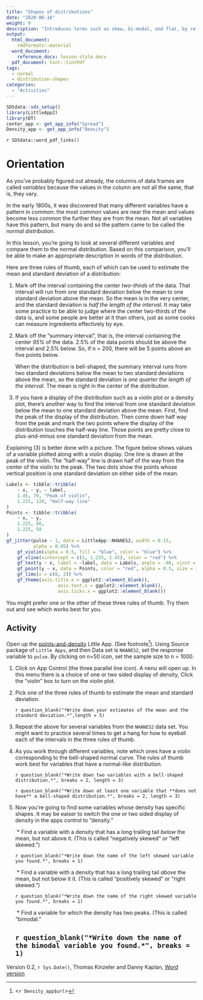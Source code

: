 ```yaml
---
title: "Shapes of distributions"
date: "2020-06-16"
weight: 9
description: "Introduces terms such as skew, bi-modal, and flat, by reference to the difference of the actual variable from a theoretical normal distribution."
output: 
  html_document:
    rmdformats::material
  word_document:
    reference_docx: lesson-style.docx
  pdf_document: tint::tintPdf
tags: 
  - normal
  - distribution-shapes
categories: 
  - "Activities"
---
```



```r
SDSdata::sds_setup()
library(LittleApp2)
library(DT)
center_app <- get_app_info("Spread")
Density_app <- get_app_info("Density")
```

`r SDSdata::word_pdf_links()`

# Orientation

As you've probably figured out already, the columns of data frames are called *variables* because the values in the column are not all the same, that is, they vary.

In the early 1800s, it was discovered that many different variables have a pattern in common: the most common values are near the mean and values become less common the further they are from the mean. Not all variables have this pattern, but many do and so the pattern came to be called the *normal distribution*.

In this lesson, you're going to look at several different variables and compare them to the normal distribution. Based on this comparison, you'll be able to make an appropriate description in words of the distribution.

Here are three rules of thumb, each of which can be used to estimate the mean and standard deviation of a distribution:

1. Mark off the interval containing the center *two-thirds* of the data. That interval will run from one standard deviation below the mean to one standard deviation above the mean. So the mean is in the very center, and the standard deviation is *half the length of the interval*. It may take some practice to be able to judge where the center two-thirds of the data is, and some people are better at it than others, just as some cooks can measure ingredients effectively by eye.

2. Mark off the "summary interval", that is, the interval containing the center *95%* of the data. 2.5% of the data points should be above the interval and 2.5% below. So, if n = 200, there will be 5 points above an five points below. 

    When the distribution is bell-shaped, the summary interval runs from two standard deviations below the mean to two standard deviations above the mean, so the standard deviation is *one quarter the length of the interval*. The mean is right in the center of the distribution.

3. If you have a display of the distribution such as a violin plot or a density plot, there's another way to find the interval from one standard deviation below the mean to one standard deviation above the mean. First, find the peak of the display of the distribution. Then come down half way from the peak and mark the two points where the display of the distribution touches the half-way line. Those points are pretty close to plus-and-minus one standard deviation from the mean.

Explaining (3) is better done with a picture. The figure below shows values of a variable plotted along with a violin display. One line is drawn at the peak of the violin. The "half-way" line is drawn half of the way from the center of the violin to the peak. The two dots show the points whose vertical position is one standard deviation on either side of the mean.

```r
Labels <- tibble::tribble(
    ~ x, ~ y, ~ label,
    1.45, 70, "Peak of violin",
    1.225, 120, "Half-way line"
)
Points <- tibble::tribble(
    ~ x, ~ y,
    1.225, 86,
    1.225, 58
)
gf_jitter(pulse ~ 1, data = LittleApp::NHANES2, width = 0.15,
          alpha = 0.05) %>%
    gf_violin(alpha = 0.5, fill = "blue", color = "blue") %>%
    gf_vline(xintercept = c(1, 1.225, 1.45), color = "red") %>%
    gf_text(y ~ x, label = ~label, data = Labels, angle = -90, vjust = -1) %>%
    gf_point(y ~ x, data = Points, color = "red", alpha = 0.5, size = 3) %>%
    gf_lims(x = c(0, 2)) %>%
    gf_theme(axis.title.x = ggplot2::element_blank(),
                   axis.text.x = ggplot2::element_blank(),
                   axis.ticks.x = ggplot2::element_blank())

```

You might prefer one or the other of these three rules of thumb. Try them out and see which works best for you.

## Activity

Open up the [points-and-density](`r Density_app$url`) Little App. (See footnote^[<`r Density_app$url`>]). Using Source package of `Little Apps`, and then Data set is `NHANES2`, set the response variable to `pulse`. By clicking on n=50 icon, set the sample size to n = 1000.

1. Click on App Control (the three parallel line icon). A nenu will open up. In this menu there is a choice of one or two sided display of density, Click the "violin" box to turn on the violin plot.

2. Pick one of the three rules of thumb to estimate the mean and standard deviation. 

    `r question_blank("*Write down your estimates of the mean and the standard deviation.*",length = 5)`

3. Repeat the above for several variables from the `NHANES2` data set. You might want to practice several times to get a hang for how to eyeball each of the intervals in the three rules of thumb.

4. As you work through different variables, note which ones have a violin corresponding to the bell-shaped normal curve. The rules of thumb work best for variables that have a normal-like distribution.

    `r question_blank("*Write down two variables with a bell-shaped distribution.*", breaks = 2, length = 3)`


    `r question_blank("*Write down at least one variable that **does not have** a bell-shaped distribution.*", breaks = 2, length = 3)`

6. Now you're going to find some variables whose density has specific shapes. It may be eaiser to switch the one or two sided display of density in the apps control to "density."

    `* Find a variable with a density that has a long trailing tail *below* the mean, but not above it. (This is called "negatively skewed" or "left skewed.")
    
    `r question_blank("*Write down the name of the left skewed variable you found.*", breaks = 1)`


    `* Find a variable with a density that has a long trailing tail *above* the mean, but not below it it. (This is called "positively skewed" or "right skewed.")
    
    `r question_blank("*Write down the name of the right skewed variable you found.*", breaks = 1)`



    `* Find a variable for which the density has two peaks. (This is called "bimodal."
    
    `r question_blank("*Write down the name of the bimodal variable you found.*", breaks = 1)`
----------------------

Version 0.2, `r Sys.Date()`, Thomas Kinzeler and Danny Kaplan, [Word version](`r paste0("/word-versions/",tools::file_path_sans_ext(knitr::current_input()), ".docx")`) 
